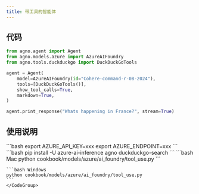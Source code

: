 ```yaml
---
title: 带工具的智能体
---
```

## 代码

```python cookbook/models/azure/ai_foundry/tool_use.py
from agno.agent import Agent
from agno.models.azure import AzureAIFoundry
from agno.tools.duckduckgo import DuckDuckGoTools

agent = Agent(
    model=AzureAIFoundry(id="Cohere-command-r-08-2024"),
    tools=[DuckDuckGoTools()],
    show_tool_calls=True,
    markdown=True,
)

agent.print_response("Whats happening in France?", stream=True)
```

## 使用说明

<Steps>  
  <Snippet file="create-venv-step.mdx" />  

  <Step title="设置您的 API 密钥">  
    ```bash
    export AZURE_API_KEY=xxx
    export AZURE_ENDPOINT=xxx
    ```  
  </Step>  

  <Step title="安装库">  
    ```bash
    pip install -U azure-ai-inference agno duckduckgo-search
    ```  
  </Step>  

  <Step title="运行智能体">  
    <CodeGroup>  
    ```bash Mac
    python cookbook/models/azure/ai_foundry/tool_use.py
    ```  

    ```bash Windows
    python cookbook/models/azure/ai_foundry/tool_use.py
    ```  
    </CodeGroup>  
  </Step>  
</Steps>